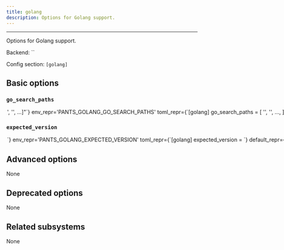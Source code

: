 ```yaml
---
title: golang
description: Options for Golang support.
---
```



---

Options for Golang support.

Backend: <span className="color--primary">``</span>

Config section: <span className="color--primary">`[golang]`</span>

<span className={styles.options}>

## Basic options

### `go_search_paths`

<Option
  cli_repr={`--golang-go-search-paths="['<str>', '<str>', ...]"`}
  env_repr='PANTS_GOLANG_GO_SEARCH_PATHS'
  toml_repr={`[golang]
go_search_paths = [
    '<str>',
    '<str>',
    ...,
]`}
  default_repr={`[\n  "<PATH>"\n]`}
>

A list of paths to search for Go.

Specify absolute paths to directories with the `go` binary, e.g. `/usr/bin`. Earlier entries will be searched first.

The special string &#x27;&#x3C;PATH&#x3E;&#x27; will expand to the contents of the PATH env var.

</Option>

### `expected_version`

<Option
  cli_repr={`--golang-expected-version=<str>`}
  env_repr='PANTS_GOLANG_EXPECTED_VERSION'
  toml_repr={`[golang]
expected_version = <str>`}
  default_repr={`1.17`}
>

The Go version you are using, such as `1.17`.

Pants will only use Go distributions from `--go-search-paths` that have the expected version, and it will error if none are found.

Do not include the patch version.

</Option>

## Advanced options

None

## Deprecated options

None

## Related subsystems

None

</span>
